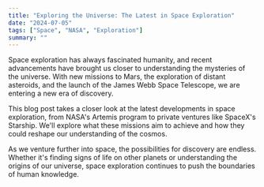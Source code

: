```yaml
---
title: "Exploring the Universe: The Latest in Space Exploration"
date: "2024-07-05"
tags: ["Space", "NASA", "Exploration"]
summary: ""
---
```


Space exploration has always fascinated humanity, and recent advancements have brought us closer to understanding the mysteries of the universe. With new missions to Mars, the exploration of distant asteroids, and the launch of the James Webb Space Telescope, we are entering a new era of discovery.

This blog post takes a closer look at the latest developments in space exploration, from NASA's Artemis program to private ventures like SpaceX's Starship. We'll explore what these missions aim to achieve and how they could reshape our understanding of the cosmos.

As we venture further into space, the possibilities for discovery are endless. Whether it's finding signs of life on other planets or understanding the origins of our universe, space exploration continues to push the boundaries of human knowledge.